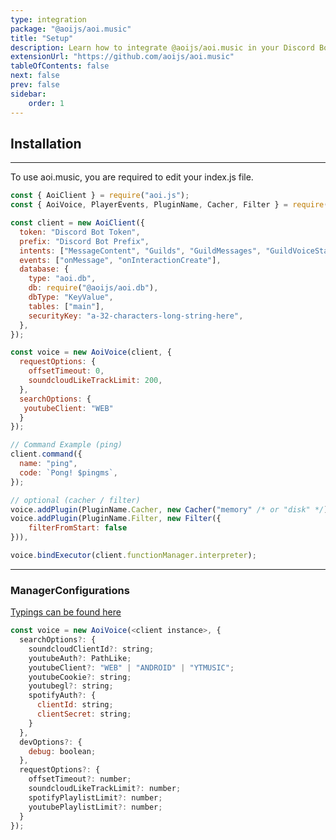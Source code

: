 ```yaml
---
type: integration
package: "@aoijs/aoi.music"
title: "Setup"
description: Learn how to integrate @aoijs/aoi.music in your Discord Bot.
extensionUrl: "https://github.com/aoijs/aoi.music"
tableOfContents: false
next: false
prev: false
sidebar:
    order: 1
---
```



## Installation

<PackageManagers pkg="@aoijs/aoi.music" />

---

To use aoi.music, you are required to edit your index.js file.

```javascript
const { AoiClient } = require("aoi.js");
const { AoiVoice, PlayerEvents, PluginName, Cacher, Filter } = require("@aoijs/aoi.music");

const client = new AoiClient({
  token: "Discord Bot Token",
  prefix: "Discord Bot Prefix",
  intents: ["MessageContent", "Guilds", "GuildMessages", "GuildVoiceStates"],
  events: ["onMessage", "onInteractionCreate"],
  database: {
    type: "aoi.db",
    db: require("@aoijs/aoi.db"),
    dbType: "KeyValue",
    tables: ["main"],
    securityKey: "a-32-characters-long-string-here",
  },
});

const voice = new AoiVoice(client, {
  requestOptions: {
    offsetTimeout: 0,
    soundcloudLikeTrackLimit: 200,
  },
  searchOptions: {
   youtubeClient: "WEB"
  }
});

// Command Example (ping)
client.command({
  name: "ping",
  code: `Pong! $pingms`,
});

// optional (cacher / filter)
voice.addPlugin(PluginName.Cacher, new Cacher("memory" /* or "disk" */));
voice.addPlugin(PluginName.Filter, new Filter({
    filterFromStart: false 
})),

voice.bindExecutor(client.functionManager.interpreter);
```

---

### ManagerConfigurations

[Typings can be found here](https://akaruidevelopment.github.io/aoi.music/interfaces/ManagerConfigurations.html)

```js
const voice = new AoiVoice(<client instance>, {
  searchOptions?: {
    soundcloudClientId?: string;
    youtubeAuth?: PathLike;
    youtubeClient?: "WEB" | "ANDROID" | "YTMUSIC";
    youtubeCookie?: string;
    youtubegl?: string;
    spotifyAuth?: {
      clientId: string;
      clientSecret: string;
    }
  },
  devOptions?: {
    debug: boolean;
  },
  requestOptions?: {
    offsetTimeout?: number;
    soundcloudLikeTrackLimit?: number;
    spotifyPlaylistLimit?: number;
    youtubePlaylistLimit?: number;
  }
});
```
